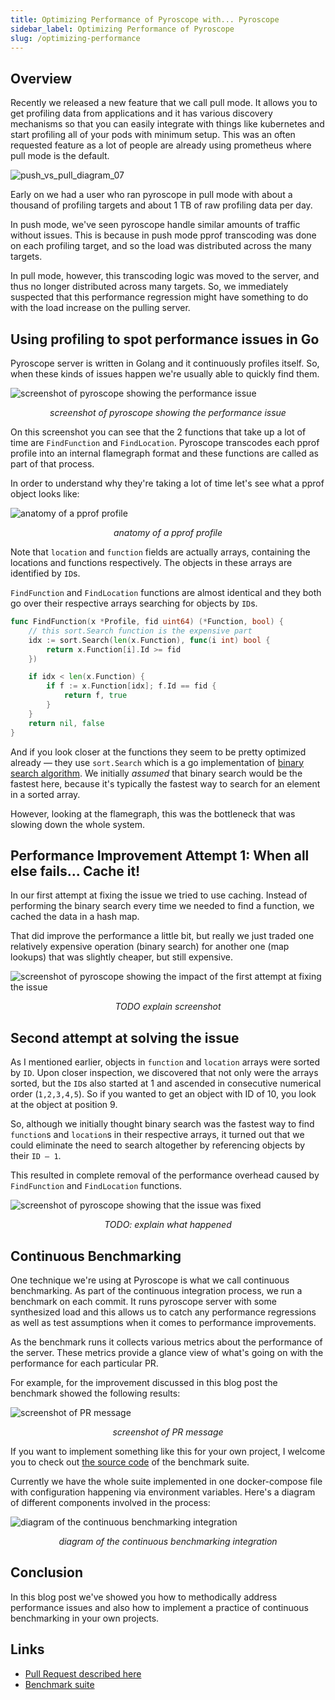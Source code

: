 ```yaml
---
title: Optimizing Performance of Pyroscope with... Pyroscope
sidebar_label: Optimizing Performance of Pyroscope
slug: /optimizing-performance
---
```


## Overview

Recently we released a new feature that we call pull mode. It allows you to get profiling data from applications and it has various discovery mechanisms so that you can easily integrate with things like kubernetes and start profiling all of your pods with minimum setup. This was an often requested feature as a lot of people are already using prometheus where pull mode is the default.

![push_vs_pull_diagram_07](https://user-images.githubusercontent.com/23323466/149289440-564c6e34-03cb-496d-bddc-faa96d075ced.gif)

Early on we had a user who ran pyroscope in pull mode with about a thousand of profiling targets and about 1 TB of raw profiling data per day.

In push mode, we've seen pyroscope handle similar amounts of traffic without issues. This is because in push mode pprof transcoding was done on each profiling target, and so the load was distributed across the many targets.

In pull mode, however, this transcoding logic was moved to the server, and thus no longer distributed across many targets. So, we immediately suspected that this performance regression might have something to do with the load increase on the pulling server.

## Using profiling to spot performance issues in Go

Pyroscope server is written in Golang and it continuously profiles itself. So, when these kinds of issues happen we're usually able to quickly find them.

<div style={{ width: "100%", margin: "auto" }}>

![screenshot of pyroscope showing the performance issue](https://user-images.githubusercontent.com/662636/146624710-0307eb84-772f-4b08-911a-26bd0d8ae7e6.png)

</div>
<center style={{margin:"-15px 20px 20px"}}><i>screenshot of pyroscope showing the performance issue</i></center>

On this screenshot you can see that the 2 functions that take up a lot of time are `FindFunction` and `FindLocation`. Pyroscope transcodes each pprof profile into an internal flamegraph format and these functions are called as part of that process.

In order to understand why they're taking a lot of time let's see what a pprof object looks like:

<div style={{ width: "100%", margin: "auto", background: "rgba(255,255,255,0.33)", borderRadius: "10px" }}>


![anatomy of a pprof profile](https://user-images.githubusercontent.com/23323466/147887879-84058c51-5be4-4ccc-8c37-6784ddfc577d.png)

</div>
<center style={{margin:"-15px 20px 20px"}}><i>anatomy of a pprof profile</i></center>

Note that `location` and `function` fields are actually arrays, containing the locations and functions respectively. The objects in these arrays are identified by `ID`s.

`FindFunction` and `FindLocation` functions are almost identical and they both go over their respective arrays searching for objects by `ID`s.

```go
func FindFunction(x *Profile, fid uint64) (*Function, bool) {
	// this sort.Search function is the expensive part
	idx := sort.Search(len(x.Function), func(i int) bool {
		return x.Function[i].Id >= fid
	})

	if idx < len(x.Function) {
		if f := x.Function[idx]; f.Id == fid {
			return f, true
		}
	}
	return nil, false
}
```

And if you look closer at the functions they seem to be pretty optimized already — they use `sort.Search` which is a go implementation of [binary search algorithm](https://en.wikipedia.org/wiki/Binary_search_algorithm). We initially *assumed* that binary search would be the fastest here, because it's typically the fastest way to search for an element in a sorted array.

However, looking at the flamegraph, this was the bottleneck that was slowing down the whole system.

## Performance Improvement Attempt 1: When all else fails... Cache it!

In our first attempt at fixing the issue we tried to use caching. Instead of performing the binary search every time we needed to find a function, we cached the data in a hash map.

That did improve the performance a little bit, but really we just traded one relatively expensive operation (binary search) for another one (map lookups) that was slightly cheaper, but still expensive.

<div style={{ width: "100%", margin: "auto" }}>

![screenshot of pyroscope showing the impact of the first attempt at fixing the issue](https://user-images.githubusercontent.com/662636/146624710-0307eb84-772f-4b08-911a-26bd0d8ae7e6.png)

</div>

<center style={{margin:"-15px 20px 20px"}}><i>TODO explain screenshot</i></center>

## Second attempt at solving the issue

As I mentioned earlier, objects in `function` and `location` arrays were sorted by `ID`. Upon closer inspection, we discovered that not only were the arrays sorted, but the `ID`s also started at 1 and ascended in consecutive numerical order (`1,2,3,4,5`). So if you wanted to get an object with ID of 10, you look at the object at position 9.

<!-- (TODO: ask Anton about pprof spec) -->

So, although we initially thought binary search was the fastest way to find `function`s and `location`s in their respective arrays, it turned out that we could eliminate the need to search altogether by referencing objects by their `ID – 1`.

This resulted in complete removal of the performance overhead caused by `FindFunction` and `FindLocation` functions.

<div style={{ width: "100%", margin: "auto" }}>

![screenshot of pyroscope showing that the issue was fixed](https://user-images.githubusercontent.com/80059/147078837-e711026d-0309-40fb-a32b-c24a52d31a55.png)

</div>

<center style={{margin:"-15px 20px 20px"}}><i>TODO: explain what happened</i></center>

## Continuous Benchmarking

One technique we're using at Pyroscope is what we call continuous benchmarking. As part of the continuous integration process, we run a benchmark on each commit. It runs pyroscope server with some synthesized load and this allows us to catch any performance regressions as well as test assumptions when it comes to performance improvements.

As the benchmark runs it collects various metrics about the performance of the server. These metrics provide a glance view of what's going on with the performance for each particular PR.

For example, for the improvement discussed in this blog post the benchmark showed the following results:

![screenshot of PR message](https://user-images.githubusercontent.com/662636/147839175-732c7a8f-eabd-4b4e-97eb-c40693be5b8e.png)
<center style={{margin:"-15px 20px 20px"}}><i>screenshot of PR message</i></center>

If you want to implement something like this for your own project, I welcome you to check out [the source code](https://github.com/pyroscope-io/pyroscope/tree/main/benchmark) of the benchmark suite.

Currently we have the whole suite implemented in one docker-compose file with configuration happening via environment variables. Here's a diagram of different components involved in the process:

![diagram of the continuous benchmarking integration](https://pyroscope-dima.s3.amazonaws.com/uploads/2021-12-31-13-24-36-BQQFLIKZFXLISIEW.svg)
<center style={{margin:"-15px 20px 20px"}}><i>diagram of the continuous benchmarking integration</i></center>

## Conclusion

In this blog post we've showed you how to methodically address performance issues and also how to implement a practice of continuous benchmarking in your own projects.

## Links

* [Pull Request described here](https://github.com/pyroscope-io/pyroscope/pull/628)
* [Benchmark suite](https://github.com/pyroscope-io/pyroscope/tree/main/benchmark)
